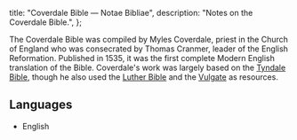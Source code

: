   title: "Coverdale Bible — Notae Bibliae",
  description: "Notes on the Coverdale Bible.",
};

<Initial text="Coverdale Bible"/>

The Coverdale Bible was compiled by Myles Coverdale, priest in the Church of England who was consecrated by Thomas Cranmer, leader of the English Reformation. Published in 1535, it was the first complete Modern English translation of the Bible. Coverdale's work was largely based on the [Tyndale Bible](/bible/translations/tyndale-bible), though he also used the [Luther Bible](/bible/translations/luther-bible) and the [Vulgate](/bible/translations/vulgate) as resources.

## Languages

* English
